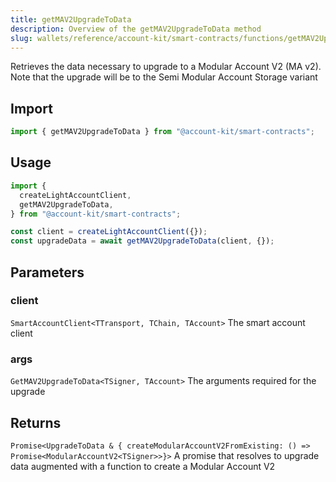 ```yaml
---
title: getMAV2UpgradeToData
description: Overview of the getMAV2UpgradeToData method
slug: wallets/reference/account-kit/smart-contracts/functions/getMAV2UpgradeToData
---
```


Retrieves the data necessary to upgrade to a Modular Account V2 (MA v2).
Note that the upgrade will be to the Semi Modular Account Storage variant

## Import

```ts
import { getMAV2UpgradeToData } from "@account-kit/smart-contracts";
```

## Usage

```ts
import {
  createLightAccountClient,
  getMAV2UpgradeToData,
} from "@account-kit/smart-contracts";

const client = createLightAccountClient({});
const upgradeData = await getMAV2UpgradeToData(client, {});
```

## Parameters

### client

`SmartAccountClient<TTransport, TChain, TAccount>`
The smart account client

### args

`GetMAV2UpgradeToData<TSigner, TAccount>`
The arguments required for the upgrade

## Returns

`Promise<UpgradeToData & { createModularAccountV2FromExisting: () => Promise<ModularAccountV2<TSigner>>}>`
A promise that resolves to upgrade data augmented with a function to create a Modular Account V2
